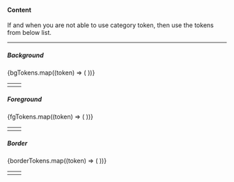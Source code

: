 


<Meta title="ADS/Docs/Semantic Tokens" name="Semantic Tokens" />

#### Content

If and when you are not able to use category token, then use the tokens from below list.

---

##### Background

<table>
  <tbody>
    {bgTokens.map((token) => (
      <tr key={token}>
        <td>
          <CodeBlock code={token} />
        </td>
        <td>
          <ColorBlock color={token} />
        </td>
      </tr>
    ))}
  </tbody>
</table>

##### Foreground

<table>
  <tbody>
    {fgTokens.map((token) => (
      <tr key={token}>
        <td>
          <CodeBlock code={token} />
        </td>
        <td>
          <ColorBlock color={token} />
        </td>
      </tr>
    ))}
  </tbody>
</table>

##### Border

<table>
  <tbody>
    {borderTokens.map((token) => (
      <tr key={token}>
        <td>
          <CodeBlock code={token} />
        </td>
        <td>
          <ColorBlock color={token} />
        </td>
      </tr>
    ))}
  </tbody>
</table>

<Toast />
